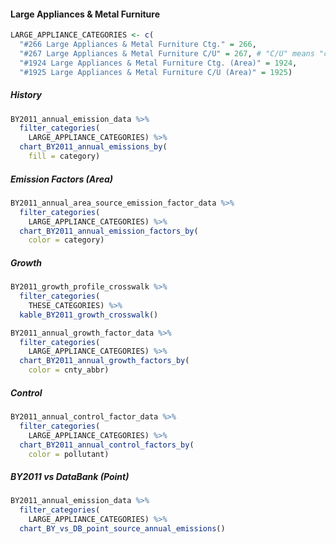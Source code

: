 #### Large Appliances & Metal Furniture {#coat-indcom-large_appliance}

```r
LARGE_APPLIANCE_CATEGORIES <- c(
  "#266 Large Appliances & Metal Furniture Ctg." = 266,
  "#267 Large Appliances & Metal Furniture C/U" = 267, # "C/U" means "cleanup solvent"
  "#1924 Large Appliances & Metal Furniture Ctg. (Area)" = 1924,
  "#1925 Large Appliances & Metal Furniture C/U (Area)" = 1925)
```

##### History {-}

```r
BY2011_annual_emission_data %>%
  filter_categories(
    LARGE_APPLIANCE_CATEGORIES) %>%
  chart_BY2011_annual_emissions_by(
    fill = category) 
```

##### Emission Factors (Area) {-}

```r
BY2011_annual_area_source_emission_factor_data %>%
  filter_categories(
    LARGE_APPLIANCE_CATEGORIES) %>%
  chart_BY2011_annual_emission_factors_by(
    color = category)
```

##### Growth {-}

```r
BY2011_growth_profile_crosswalk %>%
  filter_categories(
    THESE_CATEGORIES) %>%
  kable_BY2011_growth_crosswalk()
```

```r
BY2011_annual_growth_factor_data %>%
  filter_categories(
    LARGE_APPLIANCE_CATEGORIES) %>%
  chart_BY2011_annual_growth_factors_by(
    color = cnty_abbr) 
```

##### Control {-}

```r
BY2011_annual_control_factor_data %>%
  filter_categories(
    LARGE_APPLIANCE_CATEGORIES) %>%
  chart_BY2011_annual_control_factors_by(
    color = pollutant) 
```

##### BY2011 vs DataBank (Point) {-}

```r
BY2011_annual_emission_data %>%
  filter_categories(
    LARGE_APPLIANCE_CATEGORIES) %>%
  chart_BY_vs_DB_point_source_annual_emissions()
```
